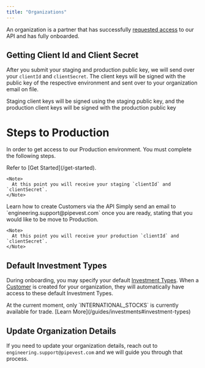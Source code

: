 ```yaml
---
title: "Organizations"
---
```


An organization is a partner that has successfully [requested access](https://friendly-jingle-c80.notion.site/14c9e089164b805b86d7c083e8c1e7d1?pvs=105) to our API and has fully onboarded.

## Getting Client Id and Client Secret

After you submit your staging and production public key, we will send over your `clientId` and `clientSecret`.
The client keys will be signed with the public key of the respective environment and sent over to your organization email on file.

<Note>
  Staging client keys will be signed using the staging public key, and the
  production client keys will be signed with the production public key
</Note>

# Steps to Production

In order to get access to our Production environment. You must complete the following steps.

<Steps>
  <Step title="Already Requested API Access">
    Refer to [Get Started](/get-started).

    <Note>
      At this point you will receive your staging `clientId` and `clientSecret`.
    </Note>

  </Step>
  <Step title="Completed Integration on Staging Environment">
    <Card
      title="Create Your First Customer"
      icon="users"
      href="/guides/customers"
      horizontal
    >
      Learn how to create Customers via the API
    </Card>
  </Step>
  <Step title="Give us the Green Light" icon="rocket">
    Simply send an email to `engineering.support@pipevest.com` once you are
    ready, stating that you would like to be move to Production.

    <Note>
      At this point you will receive your production `clientId` and `clientSecret`.
    </Note>

  </Step>
</Steps>

## Default Investment Types

During onboarding, you may specify your default [Investment Types](/guides/investments). When a [Customer](/guides/customers) is created for your organization,
they will automatically have access to these default Investment Types.

<Note>
  At the current moment, only `INTERNATIONAL_STOCKS` is currently available for
  trade. <Icon icon="lightbulb" />
  [Learn More](/guides/investments#investment-types)
</Note>

## Update Organization Details

If you need to update your organization details, reach out to `engineering.support@pipevest.com` and we will guide you through that process.
